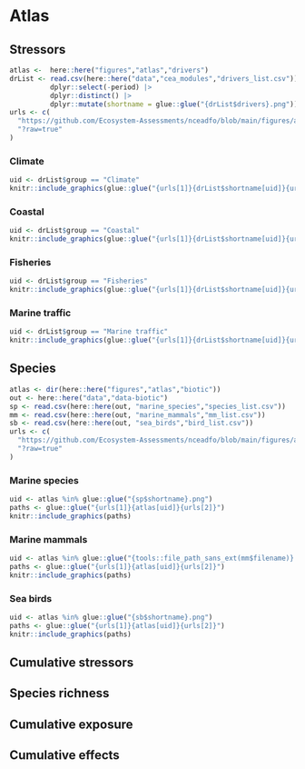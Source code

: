 # Atlas {#atlas}

## Stressors {#stratlas}

```r
atlas <-  here::here("figures","atlas","drivers")
drList <- read.csv(here::here("data","cea_modules","drivers_list.csv")) |>
          dplyr::select(-period) |>
          dplyr::distinct() |>
          dplyr::mutate(shortname = glue::glue("{drList$drivers}.png"))
urls <- c(
  "https://github.com/Ecosystem-Assessments/nceadfo/blob/main/figures/atlas/drivers/",
  "?raw=true"
)
```

### Climate

```r
uid <- drList$group == "Climate"
knitr::include_graphics(glue::glue("{urls[1]}{drList$shortname[uid]}{urls[2]}"))
```

### Coastal 

```r
uid <- drList$group == "Coastal"
knitr::include_graphics(glue::glue("{urls[1]}{drList$shortname[uid]}{urls[2]}"))
```

### Fisheries 

```r
uid <- drList$group == "Fisheries"
knitr::include_graphics(glue::glue("{urls[1]}{drList$shortname[uid]}{urls[2]}"))
```

### Marine traffic

```r
uid <- drList$group == "Marine traffic"
knitr::include_graphics(glue::glue("{urls[1]}{drList$shortname[uid]}{urls[2]}"))
```

## Species {#spatlas}

```r
atlas <- dir(here::here("figures","atlas","biotic"))
out <- here::here("data","data-biotic")
sp <- read.csv(here::here(out, "marine_species","species_list.csv"))
mm <- read.csv(here::here(out, "marine_mammals","mm_list.csv"))
sb <- read.csv(here::here(out, "sea_birds","bird_list.csv"))
urls <- c(
  "https://github.com/Ecosystem-Assessments/nceadfo/blob/main/figures/atlas/biotic/",
  "?raw=true"
)


```

### Marine species 

```r
uid <- atlas %in% glue::glue("{sp$shortname}.png")
paths <- glue::glue("{urls[1]}{atlas[uid]}{urls[2]}")
knitr::include_graphics(paths)
``` 

### Marine mammals

```r
uid <- atlas %in% glue::glue("{tools::file_path_sans_ext(mm$filename)}.png")
paths <- glue::glue("{urls[1]}{atlas[uid]}{urls[2]}")
knitr::include_graphics(paths)
``` 

### Sea birds 

```r
uid <- atlas %in% glue::glue("{sb$shortname}.png")
paths <- glue::glue("{urls[1]}{atlas[uid]}{urls[2]}")
knitr::include_graphics(paths)
``` 


## Cumulative stressors {#csatlas}

## Species richness {#rcatlas}

## Cumulative exposure {#exatlas}

## Cumulative effects {#ceaatlas}